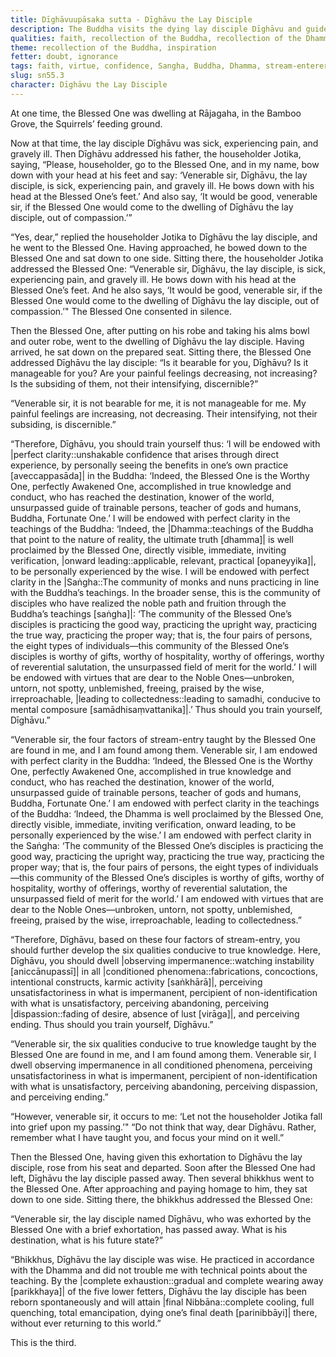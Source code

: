```yaml
---
title: Dīghāvuupāsaka sutta - Dīghāvu the Lay Disciple
description: The Buddha visits the dying lay disciple Dīghāvu and guides him to reflect on his solid foundation of faith and virtue (stream-entry), and then on deeper insights into impermanence. After his death, the Buddha declares him a wise non-returner, now bound for final Nibbāna.
qualities: faith, recollection of the Buddha, recollection of the Dhamma, recollection of the Sangha, ethical conduct, contentment, recognition of impermanence, recognition of unsatisfactoriness, recognition of not-self, giving up, dispassion, ending
theme: recollection of the Buddha, inspiration
fetter: doubt, ignorance
tags: faith, virtue, confidence, Sangha, Buddha, Dhamma, stream-enterer, Nibbāna, doubt, ignorance, sn, sn45-56, sn55
slug: sn55.3
character: Dīghāvu the Lay Disciple
---
```


At one time, the Blessed One was dwelling at Rājagaha, in the Bamboo Grove, the Squirrels’ feeding ground.

Now at that time, the lay disciple Dīghāvu was sick, experiencing pain, and gravely ill. Then Dīghāvu addressed his father, the householder Jotika, saying, “Please, householder, go to the Blessed One, and in my name, bow down with your head at his feet and say: ‘Venerable sir, Dīghāvu, the lay disciple, is sick, experiencing pain, and gravely ill. He bows down with his head at the Blessed One’s feet.’ And also say, ‘It would be good, venerable sir, if the Blessed One would come to the dwelling of Dīghāvu the lay disciple, out of compassion.’”

“Yes, dear,” replied the householder Jotika to Dīghāvu the lay disciple, and he went to the Blessed One. Having approached, he bowed down to the Blessed One and sat down to one side. Sitting there, the householder Jotika addressed the Blessed One: “Venerable sir, Dīghāvu, the lay disciple, is sick, experiencing pain, and gravely ill. He bows down with his head at the Blessed One’s feet. And he also says, ‘It would be good, venerable sir, if the Blessed One would come to the dwelling of Dīghāvu the lay disciple, out of compassion.’" The Blessed One consented in silence.

Then the Blessed One, after putting on his robe and taking his alms bowl and outer robe, went to the dwelling of Dīghāvu the lay disciple. Having arrived, he sat down on the prepared seat. Sitting there, the Blessed One addressed Dīghāvu the lay disciple: “Is it bearable for you, Dīghāvu? Is it manageable for you? Are your painful feelings decreasing, not increasing? Is the subsiding of them, not their intensifying, discernible?”

“Venerable sir, it is not bearable for me, it is not manageable for me. My painful feelings are increasing, not decreasing. Their intensifying, not their subsiding, is discernible.”

“Therefore, Dīghāvu, you should train yourself thus: ‘I will be endowed with |perfect clarity::unshakable confidence that arises through direct experience, by personally seeing the benefits in one’s own practice [aveccappasāda]| in the Buddha: ‘Indeed, the Blessed One is the Worthy One, perfectly Awakened One, accomplished in true knowledge and conduct, who has reached the destination, knower of the world, unsurpassed guide of trainable persons, teacher of gods and humans, Buddha, Fortunate One.’ I will be endowed with perfect clarity in the teachings of the Buddha: <collapse>‘Indeed, the |Dhamma::teachings of the Buddha that point to the nature of reality, the ultimate truth [dhamma]| is well proclaimed by the Blessed One, directly visible, immediate, inviting verification, |onward leading::applicable, relevant, practical [opaneyyika]|, to be personally experienced by the wise.</collapse> I will be endowed with perfect clarity in the |Saṅgha::The community of monks and nuns practicing in line with the Buddha’s teachings. In the broader sense, this is the community of disciples who have realized the noble path and fruition through the Buddha’s teachings [saṅgha]|: <collapse>‘The community of the Blessed One’s disciples is practicing the good way, practicing the upright way, practicing the true way, practicing the proper way; that is, the four pairs of persons, the eight types of individuals—this community of the Blessed One’s disciples is worthy of gifts, worthy of hospitality, worthy of offerings, worthy of reverential salutation, the unsurpassed field of merit for the world.’</collapse> I will be endowed with virtues that are dear to the Noble Ones—unbroken, untorn, not spotty, unblemished, freeing, praised by the wise, irreproachable, |leading to collectedness::leading to samadhi, conducive to mental composure [samādhisaṃvattanika]|.’ Thus should you train yourself, Dīghāvu.”

“Venerable sir, the four factors of stream-entry taught by the Blessed One are found in me, and I am found among them. Venerable sir, I am endowed with perfect clarity in the Buddha: ‘Indeed, the Blessed One is the Worthy One, perfectly Awakened One, accomplished in true knowledge and conduct, who has reached the destination, knower of the world, unsurpassed guide of trainable persons, teacher of gods and humans, Buddha, Fortunate One.’ I am endowed with perfect clarity in the teachings of the Buddha: <collapse>‘Indeed, the Dhamma is well proclaimed by the Blessed One, directly visible, immediate, inviting verification, onward leading, to be personally experienced by the wise.’</collapse> I am endowed with perfect clarity in the Saṅgha: <collapse>‘The community of the Blessed One’s disciples is practicing the good way, practicing the upright way, practicing the true way, practicing the proper way; that is, the four pairs of persons, the eight types of individuals—this community of the Blessed One’s disciples is worthy of gifts, worthy of hospitality, worthy of offerings, worthy of reverential salutation, the unsurpassed field of merit for the world.’</collapse> I am endowed with virtues that are dear to the Noble Ones—unbroken, untorn, not spotty, unblemished, freeing, praised by the wise, irreproachable, leading to collectedness.”

“Therefore, Dīghāvu, based on these four factors of stream-entry, you should further develop the six qualities conducive to true knowledge. Here, Dīghāvu, you should dwell |observing impermanence::watching instability [aniccānupassī]| in all |conditioned phenomena::fabrications, concoctions, intentional constructs, karmic activity [saṅkhārā]|, perceiving unsatisfactoriness in what is impermanent, percipient of non-identification with what is unsatisfactory, perceiving abandoning, perceiving |dispassion::fading of desire, absence of lust [virāga]|, and perceiving ending. Thus should you train yourself, Dīghāvu.”

“Venerable sir, the six qualities conducive to true knowledge taught by the Blessed One are found in me, and I am found among them. Venerable sir, I dwell observing impermanence in all conditioned phenomena, perceiving unsatisfactoriness in what is impermanent, percipient of non-identification with what is unsatisfactory, perceiving abandoning, perceiving dispassion, and perceiving ending.”

“However, venerable sir, it occurs to me: ‘Let not the householder Jotika fall into grief upon my passing.’" “Do not think that way, dear Dīghāvu. Rather, remember what I have taught you, and focus your mind on it well.”

Then the Blessed One, having given this exhortation to Dīghāvu the lay disciple, rose from his seat and departed. Soon after the Blessed One had left, Dīghāvu the lay disciple passed away. Then several bhikkhus went to the Blessed One. After approaching and paying homage to him, they sat down to one side. Sitting there, the bhikkhus addressed the Blessed One:

“Venerable sir, the lay disciple named Dīghāvu, who was exhorted by the Blessed One with a brief exhortation, has passed away. What is his destination, what is his future state?”

“Bhikkhus, Dīghāvu the lay disciple was wise. He practiced in accordance with the Dhamma and did not trouble me with technical points about the teaching. By the |complete exhaustion::gradual and complete wearing away [parikkhaya]| of the five lower fetters, Dīghāvu the lay disciple has been reborn spontaneously and will attain |final Nibbāna::complete cooling, full quenching, total emancipation, dying one’s final death [parinibbāyi]| there, without ever returning to this world.”

This is the third.